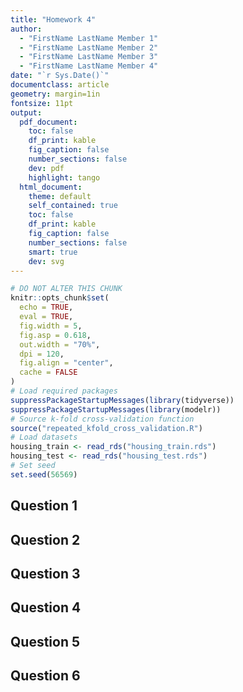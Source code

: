 ```yaml
---
title: "Homework 4"
author:
  - "FirstName LastName Member 1"
  - "FirstName LastName Member 2"
  - "FirstName LastName Member 3"
  - "FirstName LastName Member 4"
date: "`r Sys.Date()`"
documentclass: article
geometry: margin=1in
fontsize: 11pt
output:
  pdf_document:
    toc: false
    df_print: kable
    fig_caption: false
    number_sections: false
    dev: pdf
    highlight: tango
  html_document:
    theme: default
    self_contained: true
    toc: false
    df_print: kable
    fig_caption: false
    number_sections: false
    smart: true
    dev: svg
---
```


```r
# DO NOT ALTER THIS CHUNK
knitr::opts_chunk$set(
  echo = TRUE,
  eval = TRUE,
  fig.width = 5,
  fig.asp = 0.618,
  out.width = "70%",
  dpi = 120,
  fig.align = "center",
  cache = FALSE
)
# Load required packages
suppressPackageStartupMessages(library(tidyverse))
suppressPackageStartupMessages(library(modelr))
# Source k-fold cross-validation function
source("repeated_kfold_cross_validation.R")
# Load datasets
housing_train <- read_rds("housing_train.rds")
housing_test <- read_rds("housing_test.rds")
# Set seed
set.seed(56569)
```

## Question 1




## Question 2




## Question 3




## Question 4




## Question 5




## Question 6




